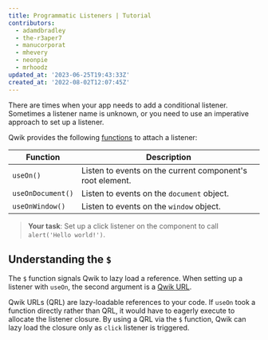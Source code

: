 ```yaml
---
title: Programmatic Listeners | Tutorial
contributors:
  - adamdbradley
  - the-r3aper7
  - manucorporat
  - mhevery
  - neonpie
  - mrhoodz
updated_at: '2023-06-25T19:43:33Z'
created_at: '2022-08-02T12:07:45Z'
---
```


There are times when your app needs to add a conditional listener. Sometimes a listener name is unknown, or you need to use an imperative approach to set up a listener.

Qwik provides the following [functions](https://qwik.builder.io/docs/components/events/#useonwindowdocument-hook) to attach a listener:

| Function          | Description                                               |
| ----------------- | --------------------------------------------------------- |
| `useOn()`         | Listen to events on the current component's root element. |
| `useOnDocument()` | Listen to events on the `document` object.                |
| `useOnWindow()`   | Listen to events on the `window` object.                  |

> **Your task**: Set up a click listener on the component to call `alert('Hello world!')`.

## Understanding the `$`

The `$` function signals Qwik to lazy load a reference. When setting up a listener with `useOn`, the second argument is a [Qwik URL](../../../docs/(qwik)/advanced/qrl/index.mdx).

Qwik URLs (QRL) are lazy-loadable references to your code. If `useOn` took a function directly rather than QRL, it would have to eagerly execute to allocate the listener closure. By using a QRL via the `$` function, Qwik can lazy load the closure only as `click` listener is triggered.
